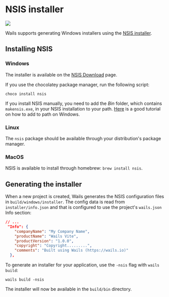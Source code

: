# NSIS installer

<p style={{ "text-align": "center" }}>
  <img
    src={require("@site/static/img/nsis.png").default}
    style={{ "max-width": "50%" }}
 />
  <br />
</p>

Wails supports generating Windows installers using the [NSIS installer](https://nsis.sourceforge.io/).

## Installing NSIS

### Windows

The installer is available on the [NSIS Download](https://nsis.sourceforge.io/Download) page.

If you use the chocolatey package manager, run the following script:

```
choco install nsis
```

If you install NSIS manually, you need to add the _Bin_ folder, which contains `makensis.exe`, in your NSIS installation to your path. [Here](https://www.architectryan.com/2018/03/17/add-to-the-path-on-windows-10/) is a good tutorial on how to add to path on Windows.

### Linux

The `nsis` package should be available through your distribution's package manager.

### MacOS

NSIS is available to install through homebrew: `brew install nsis`.

## Generating the installer

When a new project is created, Wails generates the NSIS configuration files in `build/windows/installer`. The config data is read from `installer/info.json` and that is configured to use the project's `wails.json` Info section:

```json
// ...
 "Info": {
    "companyName": "My Company Name",
    "productName": "Wails Vite",
    "productVersion": "1.0.0",
    "copyright": "Copyright.........",
    "comments": "Built using Wails (https://wails.io)"
  },
```

To generate an installer for your application, use the `-nsis` flag with `wails build`:

```
wails build -nsis
```

The installer will now be available in the `build/bin` directory.
